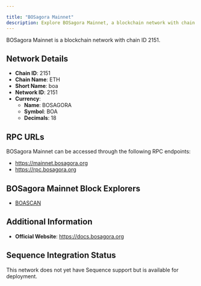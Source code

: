 ```yaml
---

title: "BOSagora Mainnet"
description: Explore BOSagora Mainnet, a blockchain network with chain ID 2151. Learn about its native currency, BOSAGORA, and how to interact with the network.
---
```




BOSagora Mainnet is a blockchain network with chain ID 2151.

## Network Details

- **Chain ID**: 2151
- **Chain Name**: ETH
- **Short Name**: boa
- **Network ID**: 2151
- **Currency**: 
  - **Name**: BOSAGORA
  - **Symbol**: BOA
  - **Decimals**: 18

## RPC URLs

BOSagora Mainnet can be accessed through the following RPC endpoints:

- https://mainnet.bosagora.org
- https://rpc.bosagora.org

## BOSagora Mainnet Block Explorers

- [BOASCAN](https://boascan.io)

## Additional Information

- **Official Website**: https://docs.bosagora.org

## Sequence Integration Status

This network does not yet have Sequence support but is available for deployment.

